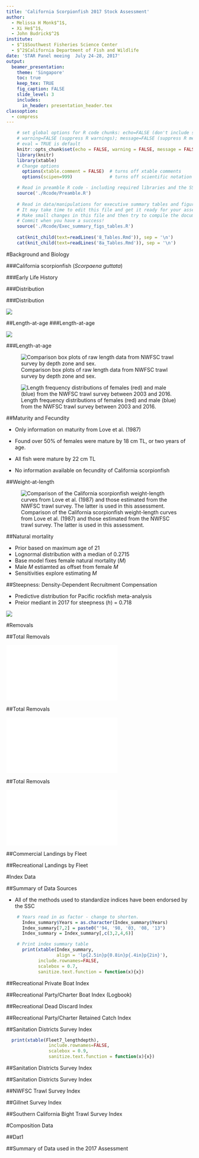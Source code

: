 ```yaml
---
title: 'California Scorpionfish 2017 Stock Assessment'
author: 
  - Melissa H Monk$^1$,
  - Xi He$^1$,
  - John Budrick$^2$
institute:
  - $^1$Southwest Fisheries Science Center
  - $^2$California Department of Fish and Wildlife
date: 'STAR Panel meeing  July 24-28, 2017'
output: 
  beamer_presentation:
    theme: 'Singapore'
    toc: true
    keep_tex: TRUE
    fig_caption: FALSE
    slide_level: 3
    includes:
      in_header: presentation_header.tex
classoption:
  - compress
---
```




```r
    # set global options for R code chunks: echo=FALSE (don't include source code); 
    # warning=FALSE (suppress R warnings); message=FALSE (suppress R messages)
    # eval = TRUE is default
    knitr::opts_chunk$set(echo = FALSE, warning = FALSE, message = FALSE)
    library(knitr)
    library(xtable)
    # Change options  
      options(xtable.comment = FALSE)  # turns off xtable comments
      options(scipen=999)              # turns off scientific notation

    # Read in preamble R code - including required libraries and the SS file(s)
    source('./Rcode/Preamble.R')
 
    # Read in data/manipulations for executive summary tables and figures
    # It may take time to edit this file and get it ready for your assessment
    # Make small changes in this file and then try to compile the document
    # Commit when you have a success!
    source('./Rcode/Exec_summary_figs_tables.R')
      
    cat(knit_child(text=readLines('8_Tables.Rmd')), sep = '\n')
    cat(knit_child(text=readLines('8a_Tables.Rmd')), sep = '\n')
```



#Background and Biology

###California scorpionfish (*Scorpaena guttata*)


\begin{itemize} 
 \item[\checkmark] Most common species of *Scorpaena* on the U.S. West Coast, more species in Mexico
 \item[\checkmark] Venomous dorsal, anal and pelvic spines
 \item[\checkmark] Demersal, found over both hard and soft bottom (prefer *new* structure)
 \item[\checkmark] Exhibit aggregating behavior (spawning and non-spawning aggregations)  
\end{itemize}

\centering
\includegraphics[width=.5\textwidth]{cover_photo}

###Early Life History

\begin{itemize} 
\item[\checkmark] Migration to spawning grounds, exhibit explosive breeding behavior just before dawn
\item[\checkmark] External fertilization, females produce hollow gelatenous single-layer floating egg matrix
\item[\checkmark] Eggs hatch after about 5 days
\item[\checkmark] Juveniles settle at less than 2cm 
\end{itemize}

\centering
\includegraphics[width=.5\textwidth]{Figures/baby_scorp}

\footnotetext{Line drawning from CalCOFI Atlas 33, pg. 789 Figure 26}



###Distribution

\begin{itemize} 
 \item[\checkmark] Distributed from central California to Punta Eugenia, Baja California Sur, Mexico 
 \item[\checkmark] Rarely observed north of Pt. Conception  
 \item[\checkmark] Observed from the intertidal to 600 ft,  prefer 20-450 ft  
 \item[\checkmark] Proportion of the stock in Mexican waters unknown
\end{itemize}

###Distribution

![](Figures/boundary_map)



##Length-at-age
###Length-at-age

\begincols
  \begincol{.4\textwidth}
  
  \includegraphics[trim={0 0 0 2cm}, totalheight=0.65\textheight]{Figures/Age_length_bySex.png}

  \endcol
  \begincol{.48\textwidth}

![](Figures/vonB_compare.png)
  
  \endcol
\endcols


###Length-at-age

\begincols
  \begincol{.4\textwidth}
  
![Comparison box plots of raw length data from NWFSC trawl survey by depth zone and sex. \label{fig:Fleet8_NWFSCtrawl_lengthdepth}](Figures/NWFSCtrawl_lengthdepth.png)

\endcol
\begincol{.48\textwidth}
  
![Length frequency distributions of females (red) and male (blue) from the NWFSC trawl survey between 2003 and 2016. \label{fig:Fleet8_comp_lendat_bubflt8mkt0}](r4ss/plots_mod1/comp_lendat_bubflt8mkt0.png)

 \endcol
\endcols
 
##Maturity and Fecundity

* Only information on maturity from Love et al. (1987)
* Found over 50% of females were mature by 18 cm TL, or two years of age. 
* All fish were mature by 22 cm TL

* No information available on fecundity of California scorpionfish


##Weight-at-length
 
 ![Comparison of the California scorpionfish weight-length curves from Love et al. (1987) and those estimated from the NWFSC trawl survey.  The latter is used in this assessment. \label{fig:Length_weight}](Figures/Length_weight.png)
 

##Natural mortality

* Prior based on maximum age of 21
* Lognormal distribution with a median of 0.2715
* Base model fixes female natural mortality ($M$)
* Male $M$ estiamted as offset from female $M$
* Sensitivities explore estimating $M$


##Steepness: Density-Dependent Recruitment Compensation

* Predictive distribution for Pacific rockfish meta-analysis
* Preior mediant in 2017 for steepness ($h$) = 0.718


![](Figures/h_prior.png)




#Removals

##Total Removals 


![](California_scorpionfish_2017_files/figure-latex/unnamed-chunk-16-1.pdf)

##Total Removals 

![](California_scorpionfish_2017_files/figure-latex/unnamed-chunk-17-1.pdf)

##Total Removals 

![](California_scorpionfish_2017_files/figure-latex/unnamed-chunk-18-1.pdf)

##Commercial Landings by Fleet




##Recreational Landings by Fleet

 

#Index Data

 

##Summary of Data Sources

- All of the methods used to standardize indices have been endorsed by the SSC

```r
    # Years read in as factor - change to shorten.
      Index_summary$Years = as.character(Index_summary$Years)
      Index_summary[7,2] = paste0("'94, '98, '03, '08, '13")
      Index_summary = Index_summary[,c(3,2,4,6)]

    # Print index summary table
      print(xtable(Index_summary,
                   align = 'lp{2.5in}p{0.8in}p{.4in}p{2in}'),
            include.rownames=FALSE,
            scalebox = 0.7,
            sanitize.text.function = function(x){x})
```
 

##Recreational Private Boat Index

##Recreational Party/Charter Boat Index (Logbook)

##Recreational Dead Discard Index

##Recreational Party/Charter Retained Catch Index





##Sanitation Districts Survey Index
```r
  print(xtable(Fleet7_lengthdepth),
                include.rownames=FALSE,
                scalebox = 0.9,
                sanitize.text.function = function(x){x})
```
##Sanitation Districts Survey Index

##Sanitation Districts Survey Index

##NWFSC Trawl Survey Index

##Gillnet Survey Index

##Southern California Bight Trawl Survey Index



#Composition Data

##Dat1




##Summary of Data used in the 2017 Assessment


